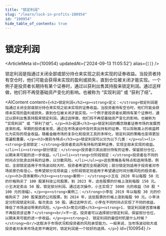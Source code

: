```yaml
---
title: "锁定利润"
slug: "/learn/lock-in-profits-100954"
id: "100954"
hide_table_of_contents: true
---
```



# 锁定利润

<ArticleMeta id={100954} updatedAt={'2024-09-13 11:05:52'} alias={`[]`} />
<div className='border-solid border-b border-t-0 my-4 border-[var(--ifm-color-gray-300)]' />

锁定利润是指通过关闭全部或部分持仓来实现之前未实现的证券收益。当投资者持有空仓时，他们可能会获得未实现的盈利或损失，直到仓位被关闭才能实现。一个例子是投资者长期持有某个证券时，通过以获利出售其持股来锁定利润。通过这样做，他们将不再受基础资产变化的影响。也被称为 “实现利润” 或 “获利了结”。

<AIContent content={`<h2>锁定利润</h2><p><strong>定义：</strong>锁定利润是指通过关闭全部或部分持仓来实现之前未实现的证券收益。当投资者持有空仓时，他们可能会获得未实现的盈利或损失，直到仓位被关闭才能实现。一个例子是投资者长期持有某个证券时，通过以获利出售其持股来锁定利润。通过这样做，他们将不再受基础资产变化的影响。也被称为 “实现利润” 或 “获利了结”。</p><h3>起源</h3><p>锁定利润的概念随着证券市场的发展而逐渐形成。早期的投资者发现，通过在市场波动中及时卖出持有的证券，可以将账面上的收益转化为实际的现金收益。随着金融市场的复杂化和投资工具的多样化，锁定利润的策略也变得更加普遍和重要。</p><h3>类别与特点</h3><p>锁定利润可以分为以下几类：</p><ul><li><strong>全部锁定：</strong>投资者卖出所有持有的某种证券，实现全部未实现的收益。</li><li><strong>部分锁定：</strong>投资者只卖出部分持有的证券，保留部分仓位，以期未来可能的进一步收益。</li><li><strong>分阶段锁定：</strong>投资者在不同的时间点分批卖出持有的证券，以分散风险。</li></ul><p>这些策略各有特点和适用场景。例如，全部锁定适用于市场波动较大时，投资者希望完全规避风险；部分锁定则适用于投资者对市场前景仍有信心，但希望部分兑现收益；分阶段锁定则适用于希望通过时间分散风险的投资者。</p><h3>具体案例</h3><p><strong>案例一：</strong>小王在 2020 年以每股 50 元的价格购买了 100 股某科技公司股票。到 2023 年，这些股票的价格上涨到每股 150 元。小王决定卖出 50 股，锁定部分利润。通过这次操作，小王实现了 5000 元的收益（50 股 * 100 元的涨幅）。</p><p><strong>案例二：</strong>小李在 2019 年以每股 30 元的价格购买了 200 股某医药公司股票。到 2024 年，这些股票的价格上涨到每股 90 元。小李决定分阶段锁定利润，每次卖出 50 股。通过这种方式，小李在不同时间点实现了不同的收益，降低了市场波动带来的风险。</p><h3>常见问题</h3><p><strong>1. 锁定利润是否意味着不再投资该证券？</strong><br/>不一定。投资者可以选择部分锁定利润，保留部分仓位，以期未来可能的进一步收益。</p><p><strong>2. 锁定利润的最佳时机是什么时候？</strong><br/>这取决于市场状况和投资者的风险承受能力。一般来说，当市场波动较大或投资者对未来市场走势不确定时，锁定利润是一个较好的选择。</p>`} id={100954} />
